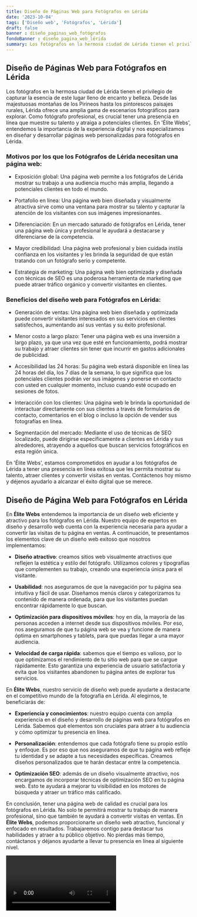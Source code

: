 ```yaml
---
title: Diseño de Páginas Web para Fotógrafos en Lérida
date: '2023-10-04'
tags: ['Diseño web', 'Fotógrafos', 'Lérida']
draft: false
banner : diseño_paginas_web_fotógrafos
fondoBanner : diseño_pagina_web_lérida
summary: Los fotógrafos en la hermosa ciudad de Lérida tienen el privilegio de capturar la esencia de este lugar lleno de encanto y belleza. Desde las majestuosas montañas de los Pirineos hasta los pintorescos paisajes rurales, Lérida ofrece una amplia gama de escenarios fotográficos para explorar. Como fotógrafo profesional, es crucial tener una presencia en línea que muestre su talento y atraiga a potenciales clientes. En 'Élite Webs', entendemos la importancia de la experiencia digital y nos especializamos en diseñar y desarrollar páginas web personalizadas para fotógrafos en Lérida.
---
```


## Diseño de Páginas Web para Fotógrafos en Lérida

Los fotógrafos en la hermosa ciudad de Lérida tienen el privilegio de capturar la esencia de este lugar lleno de encanto y belleza. Desde las majestuosas montañas de los Pirineos hasta los pintorescos paisajes rurales, Lérida ofrece una amplia gama de escenarios fotográficos para explorar. Como fotógrafo profesional, es crucial tener una presencia en línea que muestre su talento y atraiga a potenciales clientes. En 'Élite Webs', entendemos la importancia de la experiencia digital y nos especializamos en diseñar y desarrollar páginas web personalizadas para fotógrafos en Lérida.

### Motivos por los que los Fotógrafos de Lérida necesitan una página web:

- Exposición global: Una página web permite a los fotógrafos de Lérida mostrar su trabajo a una audiencia mucho más amplia, llegando a potenciales clientes en todo el mundo.

- Portafolio en línea: Una página web bien diseñada y visualmente atractiva sirve como una ventana para mostrar su talento y capturar la atención de los visitantes con sus imágenes impresionantes.

- Diferenciación: En un mercado saturado de fotógrafos en Lérida, tener una página web única y profesional le ayudará a destacarse y diferenciarse de la competencia.

- Mayor credibilidad: Una página web profesional y bien cuidada instila confianza en los visitantes y les brinda la seguridad de que están tratando con un fotógrafo serio y competente.

- Estrategia de marketing: Una página web bien optimizada y diseñada con técnicas de SEO es una poderosa herramienta de marketing que puede atraer tráfico orgánico y convertir visitantes en clientes.

### Beneficios del diseño web para Fotógrafos en Lérida:

- Generación de ventas: Una página web bien diseñada y optimizada puede convertir visitantes interesados en sus servicios en clientes satisfechos, aumentando así sus ventas y su éxito profesional.

- Menor costo a largo plazo: Tener una página web es una inversión a largo plazo, ya que una vez que esté en funcionamiento, podrá mostrar su trabajo y atraer clientes sin tener que incurrir en gastos adicionales de publicidad.

- Accesibilidad las 24 horas: Su página web estará disponible en línea las 24 horas del día, los 7 días de la semana, lo que significa que los potenciales clientes podrán ver sus imágenes y ponerse en contacto con usted en cualquier momento, incluso cuando esté ocupado en sesiones de fotos.

- Interacción con los clientes: Una página web le brinda la oportunidad de interactuar directamente con sus clientes a través de formularios de contacto, comentarios en el blog o incluso la opción de vender sus fotografías en línea.

- Segmentación del mercado: Mediante el uso de técnicas de SEO localizado, puede dirigirse específicamente a clientes en Lérida y sus alrededores, atrayendo a aquellos que buscan servicios fotográficos en esta región única.

En 'Élite Webs', estamos comprometidos en ayudar a los fotógrafos de Lérida a tener una presencia en línea exitosa que les permita mostrar su talento, atraer clientes y convertir visitas en ventas. Contáctenos hoy mismo y déjenos ayudarlo a alcanzar el éxito digital que se merece.

<GifSeo />

<Cta />

## Diseño de Página Web para Fotógrafos en Lérida

En **Élite Webs** entendemos la importancia de un diseño web eficiente y atractivo para los fotógrafos en Lérida. Nuestro equipo de expertos en diseño y desarrollo web cuenta con la experiencia necesaria para ayudar a convertir las visitas de tu página en ventas. A continuación, te presentamos los elementos clave de un diseño web exitoso que nosotros implementamos:

- **Diseño atractivo**: creamos sitios web visualmente atractivos que reflejen la estética y estilo del fotógrafo. Utilizamos colores y tipografías que complementen su trabajo, creando una experiencia única para el visitante.

- **Usabilidad**: nos aseguramos de que la navegación por tu página sea intuitiva y fácil de usar. Diseñamos menús claros y categorizamos tu contenido de manera ordenada, para que los visitantes puedan encontrar rápidamente lo que buscan.

- **Optimización para dispositivos móviles**: hoy en día, la mayoría de las personas acceden a internet desde sus dispositivos móviles. Por eso, nos aseguramos de que tu página web se vea y funcione de manera óptima en smartphones y tablets, para que puedas llegar a una mayor audiencia.

- **Velocidad de carga rápida**: sabemos que el tiempo es valioso, por lo que optimizamos el rendimiento de tu sitio web para que se cargue rápidamente. Esto garantiza una experiencia de usuario satisfactoria y evita que los visitantes abandonen tu página antes de explorar tus servicios.

En **Élite Webs**, nuestro servicio de diseño web puede ayudarte a destacarte en el competitivo mundo de la fotografía en Lérida. Al elegirnos, te beneficiarás de:

- **Experiencia y conocimientos**: nuestro equipo cuenta con amplia experiencia en el diseño y desarrollo de páginas web para fotógrafos en Lérida. Sabemos qué elementos son cruciales para atraer a tu audiencia y cómo optimizar tu presencia en línea.

- **Personalización**: entendemos que cada fotógrafo tiene su propio estilo y enfoque. Es por eso que nos aseguramos de que tu página web refleje tu identidad y se adapte a tus necesidades específicas. Creamos diseños personalizados que te harán destacar entre la competencia.

- **Optimización SEO**: además de un diseño visualmente atractivo, nos encargamos de incorporar técnicas de optimización SEO en tu página web. Esto te ayudará a mejorar tu visibilidad en los motores de búsqueda y atraer un tráfico más calificado.

En conclusión, tener una página web de calidad es crucial para los fotógrafos en Lérida. No solo te permitirá mostrar tu trabajo de manera profesional, sino que también te ayudará a convertir visitas en ventas. En **Élite Webs**, podemos proporcionarte un diseño web atractivo, funcional y enfocado en resultados. Trabajaremos contigo para destacar tus habilidades y atraer a tu público objetivo. No pierdas más tiempo, contáctanos y déjanos ayudarte a llevar tu presencia en línea al siguiente nivel.

<Video />

<CtaBot job='Fotógrafos' city='Lérida'/>

<Gmaps query='Lérida+españa+maps' />